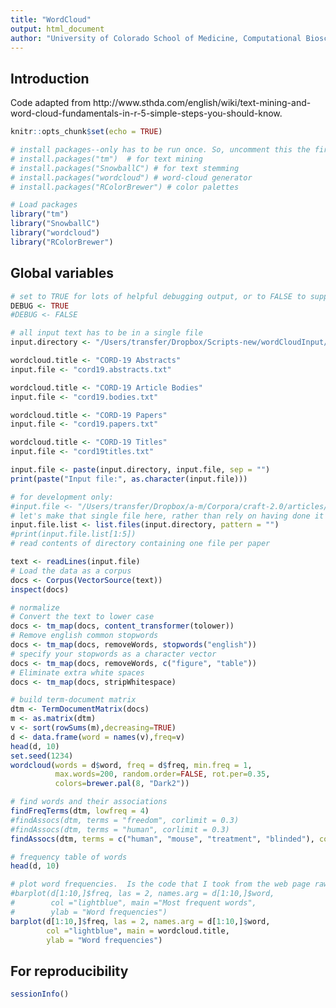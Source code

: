 ```yaml
---
title: "WordCloud"
output: html_document
author: "University of Colorado School of Medicine, Computational Bioscience Program, Biomedical Text Mining Group -- Kevin Bretonnel Cohen (add yourself!)"
---
```


## Introduction

Code adapted from http://www.sthda.com/english/wiki/text-mining-and-word-cloud-fundamentals-in-r-5-simple-steps-you-should-know.

```r
knitr::opts_chunk$set(echo = TRUE)

# install packages--only has to be run once. So, uncomment this the first time that you run the script, and then comment it out again.
# install.packages("tm")  # for text mining
# install.packages("SnowballC") # for text stemming
# install.packages("wordcloud") # word-cloud generator 
# install.packages("RColorBrewer") # color palettes

# Load packages
library("tm")
library("SnowballC")
library("wordcloud")
library("RColorBrewer")

```

## Global variables

```r

# set to TRUE for lots of helpful debugging output, or to FALSE to suppress same
DEBUG <- TRUE
#DEBUG <- FALSE

# all input text has to be in a single file
input.directory <- "/Users/transfer/Dropbox/Scripts-new/wordCloudInput/"

wordcloud.title <- "CORD-19 Abstracts"
input.file <- "cord19.abstracts.txt"

wordcloud.title <- "CORD-19 Article Bodies"
input.file <- "cord19.bodies.txt"

wordcloud.title <- "CORD-19 Papers"
input.file <- "cord19.papers.txt"

wordcloud.title <- "CORD-19 Titles"
input.file <- "cord19titles.txt"

input.file <- paste(input.directory, input.file, sep = "")
print(paste("Input file:", as.character(input.file)))

# for development only:
#input.file <- "/Users/transfer/Dropbox/a-m/Corpora/craft-2.0/articles/txt/17696610.txt"
# let's make that single file here, rather than rely on having done it manually at the command line...
input.file.list <- list.files(input.directory, pattern = "")
#print(input.file.list[1:5])
# read contents of directory containing one file per paper

```

```r
text <- readLines(input.file)
# Load the data as a corpus
docs <- Corpus(VectorSource(text))
inspect(docs)

# normalize
# Convert the text to lower case
docs <- tm_map(docs, content_transformer(tolower))
# Remove english common stopwords
docs <- tm_map(docs, removeWords, stopwords("english"))
# specify your stopwords as a character vector
docs <- tm_map(docs, removeWords, c("figure", "table"))
# Eliminate extra white spaces
docs <- tm_map(docs, stripWhitespace)

# build term-document matrix
dtm <- TermDocumentMatrix(docs)
m <- as.matrix(dtm)
v <- sort(rowSums(m),decreasing=TRUE)
d <- data.frame(word = names(v),freq=v)
head(d, 10)
set.seed(1234)
wordcloud(words = d$word, freq = d$freq, min.freq = 1,
          max.words=200, random.order=FALSE, rot.per=0.35, 
          colors=brewer.pal(8, "Dark2"))
```

```r
# find words and their associations
findFreqTerms(dtm, lowfreq = 4)
#findAssocs(dtm, terms = "freedom", corlimit = 0.3)
#findAssocs(dtm, terms = "human", corlimit = 0.3)
findAssocs(dtm, terms = c("human", "mouse", "treatment", "blinded"), corlimit = 0.3)

# frequency table of words
head(d, 10)

# plot word frequencies.  Is the code that I took from the web page raw frequencies?? I think so...
#barplot(d[1:10,]$freq, las = 2, names.arg = d[1:10,]$word,
#        col ="lightblue", main ="Most frequent words",
#        ylab = "Word frequencies")
barplot(d[1:10,]$freq, las = 2, names.arg = d[1:10,]$word,
        col ="lightblue", main = wordcloud.title,
        ylab = "Word frequencies")

```

## For reproducibility

```r
sessionInfo()
```

